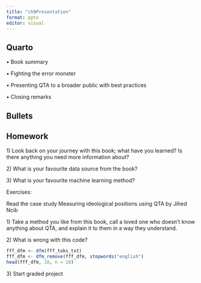 ```yaml
---
title: "ch9Presentation"
format: pptx
editor: visual
---
```


## Quarto

• Book summary

• Fighting the error monster

• Presenting QTA to a broader public with best practices

• Closing remarks

## Bullets

## Homework

1\) Look back on your journey with this book; what have you learned? Is there anything you need more information about?

2\) What is your favourite data source from the book?

3\) What is your favourite machine learning method?

Exercises:

Read the case study Measuring ideological positions using QTA by Jihed Ncib

1\) Take a method you like from this book, call a loved one who doesn’t know anything about QTA, and explain it to them in a way they understand.

2\) What is wrong with this code?

```r

fff_dfm <- dfm(fff_toks_txt)
fff_dfm <- dfm_remove(fff_dfm, stopwords("english")
head(fff_dfm, 10, n = 10)

```

3\) Start graded project
